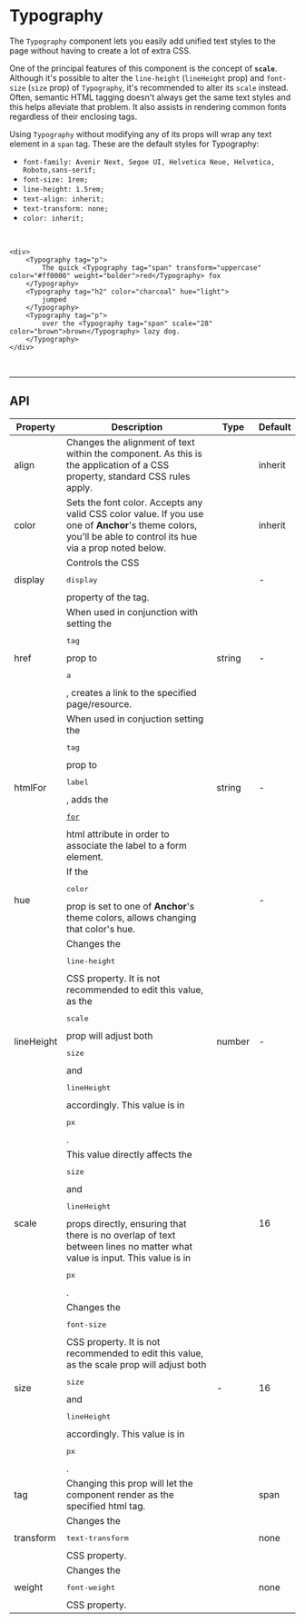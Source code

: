 
# Typography

The `Typography` component lets you easily add unified text styles to the page without having to create
a lot of extra CSS.

One of the principal features of this component is the concept of **`scale`**.
Although it's possible to alter the `line-height` (`lineHeight` prop) and `font-size` (`size` prop)
of `Typography`, it's recommended to alter its `scale` instead. Often, semantic HTML tagging
doesn't always get the same text styles and this helps alleviate that problem. It also assists in
rendering common fonts regardless of their enclosing tags.

Using `Typography` without modifying any of its props will wrap any text element in a `span` tag.
These are the default styles for Typography:

* `font-family: Avenir Next, Segoe UI, Helvetica Neue, Helvetica, Roboto,sans-serif;`
* `font-size: 1rem;`
* `line-height: 1.5rem;`
* `text-align: inherit;`
* `text-transform: none;`
* `color: inherit;`

<br />

```tsx live
<div>
    <Typography tag="p">
        The quick <Typography tag="span" transform="uppercase" color="#ff0000" weight="bolder">red</Typography> fox
    </Typography>
    <Typography tag="h2" color="charcoal" hue="light">
        jumped
    </Typography>
    <Typography tag="p">
        over the <Typography tag="span" scale="28" color="brown">brown</Typography> lazy dog.
    </Typography>
</div>
```

<br />

---

## API

<table>
    <thead>
        <tr>
            <th>Property</th>
            <th>Description</th>
            <th>Type</th>
            <th>Default</th>
        </tr>
    </thead>
    <tbody>
        <tr>
            <td>align</td>
            <td>
                Changes the alignment of text within the component.
                As this is the application of a CSS property, standard CSS rules apply.
            </td>
            <td>
                <FormatTypes types={['center', 'left', 'right', 'inherit', 'justify']} />
            </td>
            <td>inherit</td>
        </tr>
        <tr>
            <td>color</td>
            <td>
                Sets the font color. Accepts any valid CSS color value. If
                you use one of <strong>Anchor</strong>'s <Link to="/theme">theme</Link> colors,
                you'll be able to control its hue via a prop noted below.
            </td>
            <td><FormatTypes types={['string', 'rgb', 'rgba']} noInterpret /></td>
            <td>inherit</td>
        </tr>
        <tr>
            <td>display</td>
            <td>
                Controls the CSS <pre>display</pre> property of the tag.
            </td>
            <td>
                <FormatTypes types={['inline', 'block', 'contents', 'flex', 'grid', 'inline-block',
                    'inline-flex', 'inline-grid', 'inline-table', 'list-item', 'run-in', 'table',
                    'table-caption', 'table-column-group', 'table-header-group',
                    'table-footer-group', 'table-row-group', 'table-cell', 'table-column',
                    'table-row', 'none', 'initial', 'inherit']}
                />
            </td>
            <td>-</td>
        </tr>
        <tr>
            <td>href</td>
            <td>
                When used in conjunction with setting the <pre>tag</pre> prop to <pre>a</pre>,
                creates a link to the specified page/resource.
            </td>
            <td>
                string
            </td>
            <td>-</td>
        </tr>
        <tr>
            <td>htmlFor</td>
            <td>
                When used in conjuction setting the <pre>tag</pre> prop to <pre>label</pre>, adds
                the <pre><a href="https://www.w3schools.com/tags/att_for.asp" target="_blank">for</a></pre> html
                attribute in order to associate the label to a form element.
            </td>
            <td>
                string
            </td>
            <td>-</td>
        </tr>
        <tr>
            <td>hue</td>
            <td>
                If the <pre>color</pre> prop is set to one of <strong>Anchor</strong>'s <Link to="/theme">theme</Link> colors,
                allows changing that color's hue.
            </td>
            <td>
                <FormatTypes types={['light', 'base', 'dark']} />
            </td>
            <td>-</td>
        </tr>
        <tr>
            <td>lineHeight</td>
            <td>
                Changes the <pre>line-height</pre> CSS property. It is not recommended to edit this
                value, as the <pre>scale</pre> prop will adjust both <pre>size</pre> and <pre>lineHeight</pre> accordingly.
                This value is in <pre>px</pre>.
            </td>
            <td>
                number
            </td>
            <td>-</td>
        </tr>
        <tr>
            <td>scale</td>
            <td>
                This value directly affects the <pre>size</pre> and <pre>lineHeight</pre> props
                directly, ensuring that there is no overlap of text between lines no matter what
                value is input. This value is in <pre>px</pre>.
            </td>
            <td>
                <FormatTypes types={[62 , 52 , 44 , 36 , 32 , 28 , 24 , 20 , 18 , 16 , 14 , 12]} />
            </td>
            <td>16</td>
        </tr>
        <tr>
            <td>size</td>
            <td>
                Changes the <pre>font-size</pre> CSS property. It is not recommended to edit this
                value, as the scale prop will adjust both <pre>size</pre> and <pre>lineHeight</pre> accordingly.
                This value is in <pre>px</pre>.
            </td>
            <td>
                -
            </td>
            <td>16</td>
        </tr>
        <tr>
            <td>tag</td>
            <td>
                Changing this prop will let the component render as the specified html tag.
            </td>
            <td>
                <FormatTypes types={['a', 'p', 'span', 'h1', 'h2', 'h3', 'h4', 'h5',
                    'h6', 'blockquote', 'address', 'code', 'label', 'pre']}
                />
            </td>
            <td>span</td>
        </tr>
        <tr>
            <td>transform</td>
            <td>
                Changes the <pre>text-transform</pre> CSS property.
            </td>
            <td>
                <FormatTypes types={['none', 'capitalize', 'uppercase', 'lowercase',
                    'initial', 'inherit']}
                />
            </td>
            <td>none</td>
        </tr>
        <tr>
            <td>weight</td>
            <td>
                Changes the <pre>font-weight</pre> CSS property.
            </td>
            <td>
                <FormatTypes types={[
                    'normal' , 'bold' , 'bolder' , 'lighter' , '100' , '200' , '300' ,
                    '400' , '500' , '600' , '700' , '800' , '900' , 'initial' , 'inherit'
                ]} />
            </td>
            <td>none</td>
        </tr>
    </tbody>
</table>
